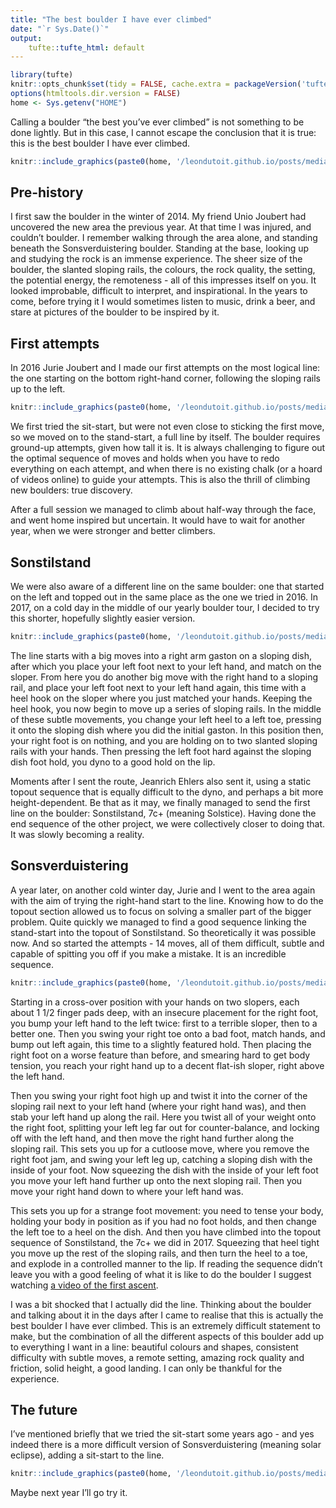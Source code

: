 ```yaml
---
title: "The best boulder I have ever climbed"
date: "`r Sys.Date()`"
output:
    tufte::tufte_html: default
---
```


```r
library(tufte)
knitr::opts_chunk$set(tidy = FALSE, cache.extra = packageVersion('tufte'))
options(htmltools.dir.version = FALSE)
home <- Sys.getenv("HOME")
```

Calling a boulder "the best you've ever climbed" is not something to be done lightly. But in this case, I cannot escape the conclusion that it is true: this is the best boulder I have ever climbed.

```r
knitr::include_graphics(paste0(home, '/leondutoit.github.io/posts/media/son-boulder.jpg'))
```

## Pre-history

I first saw the boulder in the winter of 2014. My friend Unio Joubert had uncovered the new area the previous year. At that time I was injured, and couldn't boulder. I remember walking through the area alone, and standing beneath the Sonsverduistering boulder. Standing at the base, looking up and studying the rock is an immense experience. The sheer size of the boulder, the slanted sloping rails, the colours, the rock quality, the setting, the potential energy, the remoteness - all of this impresses itself on you. It looked improbable, difficult to interpret, and inspirational. In the years to come, before trying it I would sometimes listen to music, drink a beer, and stare at pictures of the boulder to be inspired by it.

## First attempts

In 2016 Jurie Joubert and I made our first attempts on the most logical line: the one starting on the bottom right-hand corner, following the sloping rails up to the left.

```r
knitr::include_graphics(paste0(home, '/leondutoit.github.io/posts/media/sonstilstand-probeer.png'))
```

We first tried the sit-start, but were not even close to sticking the first move, so we moved on to the stand-start, a full line by itself. The boulder requires ground-up attempts, given how tall it is. It is always challenging to figure out the optimal sequence of moves and holds when you have to redo everything on each attempt, and when there is no existing chalk (or a hoard of videos online) to guide your attempts. This is also the thrill of climbing new boulders: true discovery.

After a full session we managed to climb about half-way through the face, and went home inspired but uncertain. It would have to wait for another year, when we were stronger and better climbers.

## Sonstilstand

We were also aware of a different line on the same boulder: one that started on the left and topped out in the same place as the one we tried in 2016. In 2017, on a cold day in the middle of our yearly boulder tour, I decided to try this shorter, hopefully slightly easier version.

```r
knitr::include_graphics(paste0(home, '/leondutoit.github.io/posts/media/sonstilstand-2017-send.png'))
```

The line starts with a big moves into a right arm gaston on a sloping dish, after which you place your left foot next to your left hand, and match on the sloper. From here you do another big move with the right hand to a sloping rail, and place your left foot next to your left hand again, this time with a heel hook on the sloper where you just matched your hands. Keeping the heel hook, you now begin to move up a series of sloping rails. In the middle of these subtle movements, you change your left heel to a left toe, pressing it onto the sloping dish where you did the initial gaston. In this position then, your right foot is on nothing, and you are holding on to two slanted sloping rails with your hands. Then pressing the left foot hard against the sloping dish foot hold, you dyno to a good hold on the lip.

Moments after I sent the route, Jeanrich Ehlers also sent it, using a static topout sequence that is equally difficult to the dyno, and perhaps a bit more height-dependent. Be that as it may, we finally managed to send the first line on the boulder: Sonstilstand, 7c+ (meaning Solstice). Having done the end sequence of the other project, we were collectively closer to doing that. It was slowly becoming a reality.

## Sonsverduistering

A year later, on another cold winter day, Jurie and I went to the area again with the aim of trying the right-hand start to the line. Knowing how to do the topout section allowed us to focus on solving a smaller part of the bigger problem. Quite quickly we managed to find a good sequence linking the stand-start into the topout of Sonstilstand. So theoretically it was possible now. And so started the attempts - 14 moves, all of them difficult, subtle and capable of spitting you off if you make a mistake. It is an incredible sequence.

```r
knitr::include_graphics(paste0(home, '/leondutoit.github.io/posts/media/sonstilstand-klim2.jpg'))
```

Starting in a cross-over position with your hands on two slopers, each about 1 1/2 finger pads deep, with an insecure placement for the right foot, you bump your left hand to the left twice: first to a terrible sloper, then to a better one. Then you swing your right toe onto a bad foot, match hands, and bump out left again, this time to a slightly featured hold. Then placing the right foot on a worse feature than before, and smearing hard to get body tension, you reach your right hand up to a decent flat-ish sloper, right above the left hand.

Then you swing your right foot high up and twist it into the corner of the sloping rail next to your left hand (where your right hand was), and then stab your left hand up along the rail. Here you twist all of your weight onto the right foot, splitting your left leg far out for counter-balance, and locking off with the left hand, and then move the right hand further along the sloping rail. This sets you up for a cutloose move, where you remove the right foot jam, and swing your left leg up, catching a sloping dish with the inside of your foot. Now squeezing the dish with the inside of your left foot you move your left hand further up onto the next sloping rail. Then you move your right hand down to where your left hand was.

This sets you up for a strange foot movement: you need to tense your body, holding your body in position as if you had no foot holds, and then change the left toe to a heel on the dish. And then you have climbed into the topout sequence of Sonstilstand, the 7c+ we did in 2017. Squeezing that heel tight you move up the rest of the sloping rails, and then turn the heel to a toe, and explode in a controlled manner to the lip. If reading the sequence didn't leave you with a good feeling of what it is like to do the boulder I suggest watching [a video of the first ascent](https://www.youtube.com/watch?v=1QwKTohZ27U).

I was a bit shocked that I actually did the line. Thinking about the boulder and talking about it in the days after I came to realise that this is actually the best boulder I have ever climbed. This is an extremely difficult statement to make, but the combination of all the different aspects of this boulder add up to everything I want in a line: beautiful colours and shapes, consistent difficulty with subtle moves, a remote setting, amazing rock quality and friction, solid height, a good landing. I can only be thankful for the experience.

## The future

I've mentioned briefly that we tried the sit-start some years ago - and yes indeed there is a more difficult version of Sonsverduistering (meaning solar eclipse), adding a sit-start to the line.

```r
knitr::include_graphics(paste0(home, '/leondutoit.github.io/posts/media/sonstilstand-sit.jpg'))
```

Maybe next year I'll go try it.
